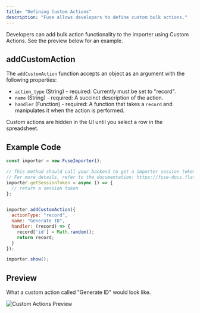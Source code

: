 ```yaml
---
title: "Defining Custom Actions"
description: "Fuse allows developers to define custom bulk actions."
---
```


Developers can add bulk action functionality to the importer using Custom Actions. See the preview below for an example.

## addCustomAction

The `addCustomAction` function accepts an object as an argument with the following properties:

- `action_type` (String) - required: Currently must be set to "record".
- `name` (String) - required: A succinct description of the action.
- `handler` (Function) - required: A function that takes a `record` and manipulates it when the action is performed.

<Note>
  Custom actions are hidden in the UI until you select a row in the spreadsheet.  
</Note>


## Example Code

```javascript
const importer = new FuseImporter();

// This method should call your backend to get a importer session token
// For more details, refer to the documentation: https://fuse-docs.flatirons.com/getting-started/embedding#launching-an-importer
importer.getSessionToken = async () => {
  // return a session token
};


importer.addCustomAction({
  actionType: "record",
  name: "Generate ID",
  handler: (record) => {
    record['id'] = Math.random();
    return record;
  }
});

importer.show();
```

## Preview

What a custom action called "Generate ID" would look like.

![Custom Actions Preview](../images/custom-actions.png)